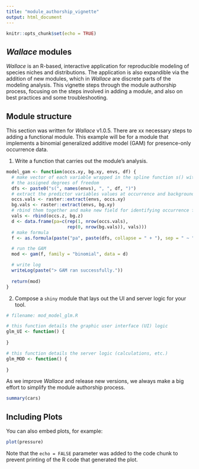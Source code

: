 ```yaml
---
title: "module_authorship_vignette"
output: html_document
---
```


```r
knitr::opts_chunk$set(echo = TRUE)
```

## *Wallace* modules

*Wallace* is an R-based, interactive application for reproducible modeling of species niches
and distributions. The application is also expandible via the addition of new modules, which in *Wallace* are discrete parts of the modeling analysis. This vignette steps through the module authorship process, focusing on the steps involved in adding a module, and also on best practices and some troubleshooting.

## Module structure

This section was written for *Wallace* v1.0.5. There are xx necessary steps to adding a functional module. This example will be for a module that implements a binomial generalized additive model (GAM) for presence-only occurrence data.

1. Write a function that carries out the module's analysis.

```r
model_gam <- function(occs.xy, bg.xy, envs, df) {
  # make vector of each variable wrapped in the spline function s() with
  # the assigned degrees of freedom
  dfs <- paste0("s(", names(envs), ", ", df, ")")
  # extract the predictor variables values at occurrence and background points
  occs.vals <- raster::extract(envs, occs.xy)
  bg.vals <- raster::extract(envs, bg.xy)
  # rbind them together and make new field for identifying occurrence from background
  vals <- rbind(occs.z, bg.z)
  d <- data.frame(pa=c(rep(1, nrow(occs.vals), 
                       rep(0, nrow(bg.vals)), vals)))
  # make formula
  f <- as.formula(paste("pa", paste(dfs, collapse = " + "), sep = " ~ "))

  # run the GAM
  mod <- gam(f, family = "binomial", data = d)

  # write log
  writeLog(paste("> GAM ran successfully."))
  
  return(mod)
}
```

2. Compose a `shiny` module that lays out the UI and server logic for your tool. 

```r
# filename: mod_model_glm.R

# this function details the graphic user interface (UI) logic
glm_UI <- function() {
  
}

# this function details the server logic (calculations, etc.)
glm_MOD <- function() {
  
}
```

As we improve *Wallace* and release new versions, we always make a big effort to simplify the module authorship process.

```r
summary(cars)
```

## Including Plots

You can also embed plots, for example:

```r
plot(pressure)
```

Note that the `echo = FALSE` parameter was added to the code chunk to prevent printing of the R code that generated the plot.
